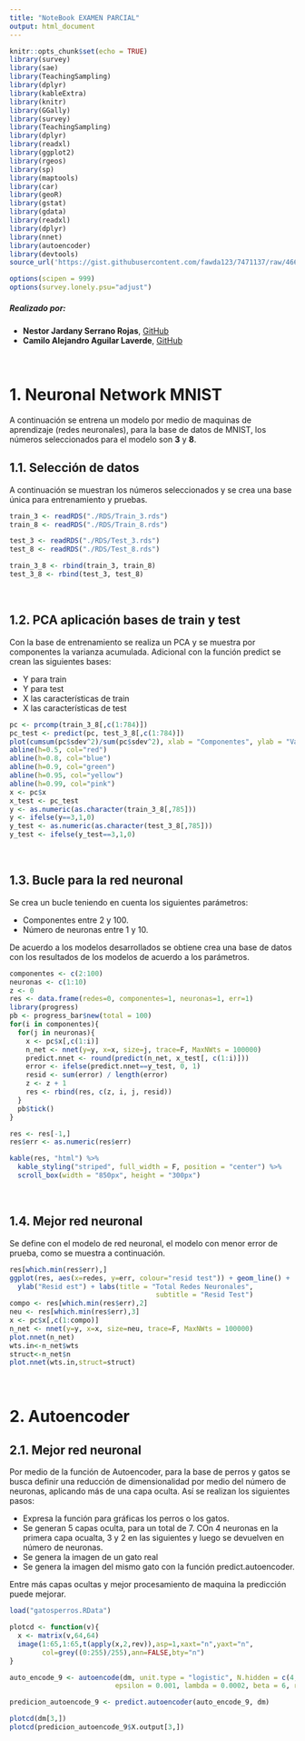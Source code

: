 ```yaml
---
title: "NoteBook EXAMEN PARCIAL"
output: html_document
---
```


```r
knitr::opts_chunk$set(echo = TRUE)
library(survey)
library(sae)
library(TeachingSampling)
library(dplyr)
library(kableExtra)
library(knitr)
library(GGally)
library(survey)
library(TeachingSampling)
library(dplyr)
library(readxl)
library(ggplot2)
library(rgeos)
library(sp)
library(maptools)
library(car)
library(geoR)
library(gstat)
library(gdata)
library(readxl)
library(dplyr)
library(nnet)
library(autoencoder)
library(devtools)
source_url('https://gist.githubusercontent.com/fawda123/7471137/raw/466c1474d0a505ff044412703516c34f1a4684a5/nnet_plot_update.r')

options(scipen = 999)
options(survey.lonely.psu="adjust")
```

##### Realizado por:

- **Nestor Jardany Serrano Rojas**, [GitHub](https://github.com/jardanys/)
- **Camilo Alejandro Aguilar Laverde**, [GitHub](https://github.com/CamiloAguilar/)

<br/>

# 1. Neuronal Network MNIST

<div class=text-justify>
A continuación se entrena un modelo por medio de maquinas de aprendizaje (redes neuronales), para la base de datos de MNIST, los números seleccionados para el modelo son **3** y **8**.
</div>

## 1.1. Selección de datos

<div class=text-justify>
A continuación se muestran los números seleccionados y se crea una base única para entrenamiento y pruebas.
</div>

```r
train_3 <- readRDS("./RDS/Train_3.rds")
train_8 <- readRDS("./RDS/Train_8.rds")

test_3 <- readRDS("./RDS/Test_3.rds")
test_8 <- readRDS("./RDS/Test_8.rds")

train_3_8 <- rbind(train_3, train_8)
test_3_8 <- rbind(test_3, test_8)
```

<br/>

## 1.2. PCA aplicación bases de train y test

<div class=text-justify>

Con la base de entrenamiento se realiza un PCA y se muestra por componentes la varianza acumulada. Adicional con la función predict se crean las siguientes bases:

- Y para train
- Y para test
- X las características de train
- X las características de test

</div>

```r

pc <- prcomp(train_3_8[,c(1:784)])
pc_test <- predict(pc, test_3_8[,c(1:784)])
plot(cumsum(pc$sdev^2)/sum(pc$sdev^2), xlab = "Componentes", ylab = "Varianza Acumulada", main = "% Acum Varianza")
abline(h=0.5, col="red")
abline(h=0.8, col="blue")
abline(h=0.9, col="green")
abline(h=0.95, col="yellow")
abline(h=0.99, col="pink")
x <- pc$x
x_test <- pc_test
y <- as.numeric(as.character(train_3_8[,785]))
y <- ifelse(y==3,1,0)
y_test <- as.numeric(as.character(test_3_8[,785]))
y_test <- ifelse(y_test==3,1,0)

```


<br/>

## 1.3. Bucle para la red neuronal

<div class=text-justify>
Se crea un bucle teniendo en cuenta los siguientes parámetros:

- Componentes entre 2 y 100.
- Número de neuronas entre 1 y 10.

De acuerdo a los modelos desarrollados se obtiene crea una base de datos con los resultados de los modelos de acuerdo a los parámetros.

</div>

```r
componentes <- c(2:100)
neuronas <- c(1:10)
z <- 0
res <- data.frame(redes=0, componentes=1, neuronas=1, err=1)
library(progress)
pb <- progress_bar$new(total = 100)
for(i in componentes){
  for(j in neuronas){
    x <- pc$x[,c(1:i)]
    n_net <- nnet(y=y, x=x, size=j, trace=F, MaxNWts = 100000)
    predict.nnet <- round(predict(n_net, x_test[, c(1:i)]))
    error <- ifelse(predict.nnet==y_test, 0, 1)
    resid <- sum(error) / length(error)
    z <- z + 1
    res <- rbind(res, c(z, i, j, resid))
  }
  pb$tick()
}

res <- res[-1,]
res$err <- as.numeric(res$err)

kable(res, "html") %>%
  kable_styling("striped", full_width = F, position = "center") %>%
  scroll_box(width = "850px", height = "300px")
```

<br/>

## 1.4. Mejor red neuronal
<div class=text-justify>
Se define con el modelo de red neuronal, el modelo con menor error de prueba, como se muestra a continuación.
</div>
```r
res[which.min(res$err),]
ggplot(res, aes(x=redes, y=err, colour="resid test")) + geom_line() +
  ylab("Resid est") + labs(title = "Total Redes Neuronales", 
                                    subtitle = "Resid Test")
compo <- res[which.min(res$err),2]
neu <- res[which.min(res$err),3]
x <- pc$x[,c(1:compo)]
n_net <- nnet(y=y, x=x, size=neu, trace=F, MaxNWts = 100000)
plot.nnet(n_net)
wts.in<-n_net$wts
struct<-n_net$n
plot.nnet(wts.in,struct=struct)
```
<br/>

# 2. Autoencoder

## 2.1. Mejor red neuronal
<div class=text-justify>
Por medio de la función de Autoencoder, para la base de perros y gatos se busca definir una reducción de dimensionalidad por medio del número de neuronas, aplicando más de una capa oculta. Así se realizan los siguientes pasos:

- Expresa la función para gráficas los perros o los gatos.
- Se generan 5 capas oculta, para un total de 7. COn 4 neuronas en la primera capa ocualta, 3 y 2 en las siguientes y luego se devuelven en número de neuronas.
- Se genera la imagen de un gato real
- Se genera la imagen del mismo gato con la función predict.autoencoder.

Entre más capas ocultas y mejor procesamiento de maquina la predicción puede mejorar.

</div>
```r
load("gatosperros.RData")

plotcd <- function(v){
  x <- matrix(v,64,64)
  image(1:65,1:65,t(apply(x,2,rev)),asp=1,xaxt="n",yaxt="n",
        col=grey((0:255)/255),ann=FALSE,bty="n")
}

auto_encode_9 <- autoencode(dm, unit.type = "logistic", N.hidden = c(4,3,2,3,4), nl = 7, 
                          epsilon = 0.001, lambda = 0.0002, beta = 6, rho = 0.01)

predicion_autoencode_9 <- predict.autoencoder(auto_encode_9, dm)

plotcd(dm[3,])
plotcd(predicion_autoencode_9$X.output[3,])
```
<br/>
